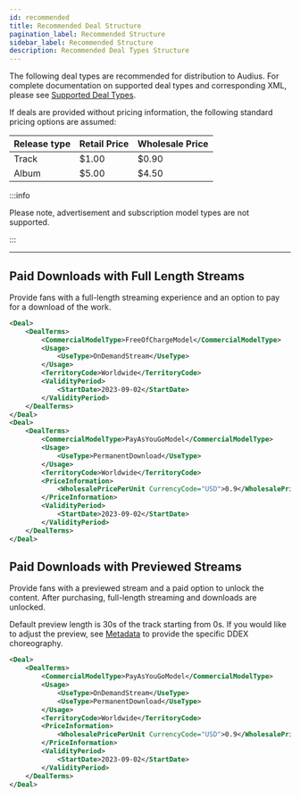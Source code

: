 ```yaml
---
id: recommended
title: Recommended Deal Structure
pagination_label: Recommended Structure
sidebar_label: Recommended Structure
description: Recommended Deal Types Structure
---
```



The following deal types are recommended for distribution to Audius. For complete documentation on
supported deal types and corresponding XML, please see
[Supported Deal Types](/distributors/specification/deal-types/supported-deal-types).

If deals are provided without pricing information, the following standard pricing options are
assumed:

| Release type | Retail Price | Wholesale Price |
| ------------ | ------------ | --------------- |
| Track        | $1.00        | $0.90           |
| Album        | $5.00        | $4.50           |

:::info

Please note, advertisement and subscription model types are not supported.

:::

---

## Paid Downloads with Full Length Streams

Provide fans with a full-length streaming experience and an option to pay for a download of the
work.

```xml
<Deal>
    <DealTerms>
        <CommercialModelType>FreeOfChargeModel</CommercialModelType>
        <Usage>
            <UseType>OnDemandStream</UseType>
        </Usage>
        <TerritoryCode>Worldwide</TerritoryCode>
        <ValidityPeriod>
            <StartDate>2023-09-02</StartDate>
        </ValidityPeriod>
    </DealTerms>
</Deal>
<Deal>
    <DealTerms>
        <CommercialModelType>PayAsYouGoModel</CommercialModelType>
        <Usage>
            <UseType>PermanentDownload</UseType>
        </Usage>
        <TerritoryCode>Worldwide</TerritoryCode>
        <PriceInformation>
            <WholesalePricePerUnit CurrencyCode="USD">0.9</WholesalePricePerUnit>
        </PriceInformation>
        <ValidityPeriod>
            <StartDate>2023-09-02</StartDate>
        </ValidityPeriod>
    </DealTerms>
</Deal>
```

## Paid Downloads with Previewed Streams

Provide fans with a previewed stream and a paid option to unlock the content. After purchasing,
full-length streaming and downloads are unlocked.

Default preview length is 30s of the track starting from 0s. If you would like to adjust the
preview, see [Metadata](/distributors/specification/metadata) to provide the specific DDEX
choreography.

```xml
<Deal>
    <DealTerms>
        <CommercialModelType>PayAsYouGoModel</CommercialModelType>
        <Usage>
            <UseType>OnDemandStream</UseType>
            <UseType>PermanentDownload</UseType>
        </Usage>
        <TerritoryCode>Worldwide</TerritoryCode>
        <PriceInformation>
            <WholesalePricePerUnit CurrencyCode="USD">0.9</WholesalePricePerUnit>
        </PriceInformation>
        <ValidityPeriod>
            <StartDate>2023-09-02</StartDate>
        </ValidityPeriod>
    </DealTerms>
</Deal>
```
